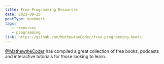 ```yaml
---
title: Free Programming Resources
date: 2021-09-23
postType: bookmark
tags:
   - resources
   - programming
link: https://github.com/MathewtheCoder/free-programming-books
---
```


[@MathewtheCoder](https://github.com/MathewtheCoder/) has compiled a great collection of free books, podcasts and interactive tutorials for those looking to learn.
